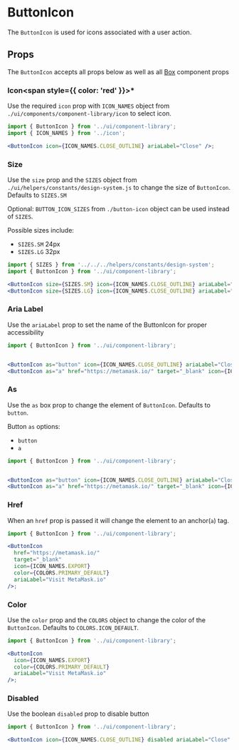 
# ButtonIcon

The `ButtonIcon` is used for icons associated with a user action.

<Canvas>
  <Story id="ui-components-component-library-button-icon-button-icon-stories-js--default-story" />
</Canvas>

## Props

The `ButtonIcon` accepts all props below as well as all [Box](/docs/ui-components-ui-box-box-stories-js--default-story#props) component props

<ArgsTable of={ButtonIcon} />

### Icon<span style={{ color: 'red' }}>\*</span>

Use the required `icon` prop with `ICON_NAMES` object from `./ui/components/component-library/icon` to select icon.

<Canvas>
  <Story id="ui-components-component-library-button-icon-button-icon-stories-js--icon" />
</Canvas>

```jsx
import { ButtonIcon } from '../ui/component-library';
import { ICON_NAMES } from '../icon';

<ButtonIcon icon={ICON_NAMES.CLOSE_OUTLINE} ariaLabel="Close" />;
```

### Size

Use the `size` prop and the `SIZES` object from `./ui/helpers/constants/design-system.js`
to change the size of `ButtonIcon`. Defaults to `SIZES.SM`

Optional: `BUTTON_ICON_SIZES` from `./button-icon` object can be used instead of `SIZES`.

Possible sizes include:

- `SIZES.SM` 24px
- `SIZES.LG` 32px

<Canvas>
  <Story id="ui-components-component-library-button-icon-button-icon-stories-js--size" />
</Canvas>

```jsx
import { SIZES } from '../../../helpers/constants/design-system';
import { ButtonIcon } from '../ui/component-library';

<ButtonIcon size={SIZES.SM} icon={ICON_NAMES.CLOSE_OUTLINE} ariaLabel="Close"/>
<ButtonIcon size={SIZES.LG} icon={ICON_NAMES.CLOSE_OUTLINE} ariaLabel="Close"/>
```

### Aria Label

Use the `ariaLabel` prop to set the name of the ButtonIcon for proper accessibility

<Canvas>
  <Story id="ui-components-component-library-button-icon-button-icon-stories-js--aria-label" />
</Canvas>

```jsx
import { ButtonIcon } from '../ui/component-library';


<ButtonIcon as="button" icon={ICON_NAMES.CLOSE_OUTLINE} ariaLabel="Close"/>
<ButtonIcon as="a" href="https://metamask.io/" target="_blank" icon={ICON_NAMES.EXPORT} color={COLORS.PRIMARY_DEFAULT} ariaLabel="Visit MetaMask.io"/>
```

### As

Use the `as` box prop to change the element of `ButtonIcon`. Defaults to `button`.

Button `as` options:

- `button`
- `a`

<Canvas>
  <Story id="ui-components-component-library-button-icon-button-icon-stories-js--as" />
</Canvas>

```jsx
import { ButtonIcon } from '../ui/component-library';


<ButtonIcon as="button" icon={ICON_NAMES.CLOSE_OUTLINE} ariaLabel="Close"/>
<ButtonIcon as="a" href="https://metamask.io/" target="_blank" icon={ICON_NAMES.EXPORT} color={COLORS.PRIMARY_DEFAULT} ariaLabel="Visit MetaMask.io"/>
```

### Href

When an `href` prop is passed it will change the element to an anchor(`a`) tag.

<Canvas>
  <Story id="ui-components-component-library-button-icon-button-icon-stories-js--href" />
</Canvas>

```jsx
import { ButtonIcon } from '../ui/component-library';

<ButtonIcon
  href="https://metamask.io/"
  target="_blank"
  icon={ICON_NAMES.EXPORT}
  color={COLORS.PRIMARY_DEFAULT}
  ariaLabel="Visit MetaMask.io"
/>;
```

### Color

Use the `color` prop and the `COLORS` object to change the color of the `ButtonIcon`. Defaults to `COLORS.ICON_DEFAULT`.

<Canvas>
  <Story id="ui-components-component-library-button-icon-button-icon-stories-js--color" />
</Canvas>

```jsx
import { ButtonIcon } from '../ui/component-library';

<ButtonIcon
  icon={ICON_NAMES.EXPORT}
  color={COLORS.PRIMARY_DEFAULT}
  ariaLabel="Visit MetaMask.io"
/>;
```

### Disabled

Use the boolean `disabled` prop to disable button

<Canvas>
  <Story id="ui-components-component-library-button-icon-button-icon-stories-js--disabled" />
</Canvas>

```jsx
import { ButtonIcon } from '../ui/component-library';

<ButtonIcon icon={ICON_NAMES.CLOSE_OUTLINE} disabled ariaLabel="Close" />;
```
